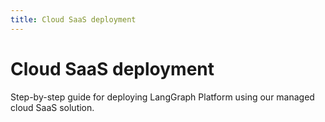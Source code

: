 ```yaml
---
title: Cloud SaaS deployment
---
```


# Cloud SaaS deployment

Step-by-step guide for deploying LangGraph Platform using our managed cloud SaaS solution. 